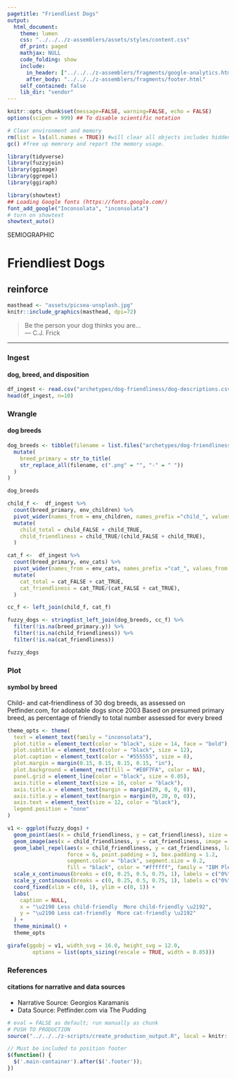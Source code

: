 ```yaml
---
pagetitle: "Friendliest Dogs"
output: 
  html_document:
    theme: lumen
    css: "../../../z-assemblers/assets/styles/content.css"
    df_print: paged
    mathjax: NULL
    code_folding: show
    include:
      in_header: ["../../../z-assemblers/fragments/google-analytics.html", "../../../z-assemblers/fragments/header.html"]
      after_body: "../../../z-assemblers/fragments/footer.html"
    self_contained: false
    lib_dir: "vendor"
---
```



```r

knitr::opts_chunk$set(message=FALSE, warning=FALSE, echo = FALSE)
options(scipen = 999) ## To disable scientific notation

# Clear environment and memory
rm(list = ls(all.names = TRUE)) #will clear all objects includes hidden objects.
gc() #free up memrory and report the memory usage.

library(tidyverse)
library(fuzzyjoin)
library(ggimage)
library(ggrepel)
library(ggiraph)

library(showtext)
## Loading Google fonts (https://fonts.google.com/)
font_add_google("Inconsolata", "inconsolata")
# turn on showtext
showtext_auto()

```

<div class="activity">
SEMIOGRAPHIC  
</div>

# Friendliest Dogs
## reinforce

```r

masthead <- "assets/picsea-unsplash.jpg"
knitr::include_graphics(masthead, dpi=72)

```


> Be the person your dog thinks you are...\
--- C.J. Frick\

***


### Ingest
#### dog, breed, and disposition


```r

df_ingest <- read.csv("archetypes/dog-friendliness/dog-descriptions.csv", header = TRUE)
head(df_ingest, n=10)

```


### Wrangle
#### dog breeds


```r

dog_breeds <- tibble(filename = list.files("archetypes/dog-friendliness/png/", "png")) %>% 
  mutate(
    breed_primary = str_to_title(
    str_replace_all(filename, c(".png" = "", "-" = " "))
  )
)

dog_breeds

child_f <-  df_ingest %>% 
  count(breed_primary, env_children) %>% 
  pivot_wider(names_from = env_children, names_prefix ="child_", values_from = n) %>% 
  mutate(
    child_total = child_FALSE + child_TRUE,
    child_friendliness = child_TRUE/(child_FALSE + child_TRUE),
  )

cat_f <-  df_ingest %>% 
  count(breed_primary, env_cats) %>% 
  pivot_wider(names_from = env_cats, names_prefix ="cat_", values_from = n) %>% 
  mutate(
    cat_total = cat_FALSE + cat_TRUE,
    cat_friendliness = cat_TRUE/(cat_FALSE + cat_TRUE),
  )

cc_f <- left_join(child_f, cat_f)

fuzzy_dogs <- stringdist_left_join(dog_breeds, cc_f) %>% 
  filter(!is.na(breed_primary.y)) %>% 
  filter(!is.na(child_friendliness)) %>% 
  filter(!is.na(cat_friendliness))

fuzzy_dogs

```


### Plot
#### symbol by breed

Child- and cat-friendliness of 30 dog breeds, as assessed on Petfinder.com, for adoptable dogs since 2003
Based on presumed primary breed, as percentage of friendly to total number assessed for every breed

```r

theme_opts <- theme(
  text = element_text(family = "inconsolata"), 
  plot.title = element_text(color = "black", size = 14, face = "bold"),
  plot.subtitle = element_text(color = "black", size = 12),
  plot.caption = element_text(color = "#555555", size = 8),
  plot.margin = margin(0.15, 0.15, 0.15, 0.15, "in"),
  plot.background = element_rect(fill = "#E0F7FA", color = NA),
  panel.grid = element_line(color = "black", size = 0.05),
  axis.title = element_text(size = 16, color = "black"),
  axis.title.x = element_text(margin = margin(20, 0, 0, 0)),
  axis.title.y = element_text(margin = margin(0, 20, 0, 0)),
  axis.text = element_text(size = 12, color = "black"),
  legend.position = "none"
)

v1 <- ggplot(fuzzy_dogs) +
  geom_point(aes(x = child_friendliness, y = cat_friendliness), size = 10, color = "#E0F7FA") +
  geom_image(aes(x = child_friendliness, y = cat_friendliness, image = paste0("archetypes/dog-friendliness/png", "/", filename)), size = 0.05) +
  geom_label_repel(aes(x = child_friendliness, y = cat_friendliness, label = breed_primary.y), 
                   force = 6, point.padding = 3, box.padding = 1.2, 
                   segment.color = "black", segment.size = 0.2, 
                   fill = "black", color = "#ffffff", family = "IBM Plex Sans Bold", size = 4) +
  scale_x_continuous(breaks = c(0, 0.25, 0.5, 0.75, 1), labels = c("0%", "", "50%", "", "100%")) +
  scale_y_continuous(breaks = c(0, 0.25, 0.5, 0.75, 1), labels = c("0%", "", "50%", "", "100%")) +
  coord_fixed(xlim = c(0, 1), ylim = c(0, 1)) +
  labs(
    caption = NULL,
    x = "\u2190 Less child-friendly  More child-friendly \u2192",
    y = "\u2190 Less cat-friendly  More cat-friendly \u2192"
  ) +
  theme_minimal() +
  theme_opts

girafe(ggobj = v1, width_svg = 16.0, height_svg = 12.0,
        options = list(opts_sizing(rescale = TRUE, width = 0.85)))

```


### References
#### citations for narrative and data sources

* Narrative Source: Georgios Karamanis
* Data Source: Petfinder.com via The Pudding


```r

# eval = FALSE as default; run manually as chunk
# PUSH TO PRODUCTION
source("../../../z-scripts/create_production_output.R", local = knitr::knit_global())

```


```js

// Must be included to position footer
$(function() {
  $('.main-container').after($('.footer'));
})

```

